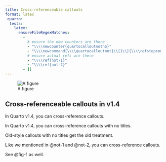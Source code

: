 ```yaml
---
title: Cross-referenceable callouts
format: latex
_quarto:
  tests:
    latex:
      ensureFileRegexMatches:
        -
          # ensure the new counters are there
          - "\\\\newcounter{quartocalloutnotno}"
          - "\\\\newcommand{\\\\quartocalloutnot}\\[1\\]{\\\\refstepcounter{quartocalloutnotno}\\\\label{#1}}"
          # ensure actual refs are there
          - "\\\\ref{not-1}"
          - "\\\\ref{not-2}"
        - []
---
```


![A figure](./test.jpg){#fig-1}

::: {#not-1 .callout-note appearance="simple"}

## Cross-referenceable callouts in v1.4

In Quarto v1.4, you can cross-reference callouts.

:::

::: {#not-2 .callout-note appearance="simple"}

In Quarto v1.4, you can cross-reference callouts with no titles.

:::


::: {.callout-note appearance="simple"}

Old-style callouts with no titles get the old treatment.

:::


Like we mentioned in @not-1 and @not-2, you can cross-reference callouts.

See @fig-1 as well.